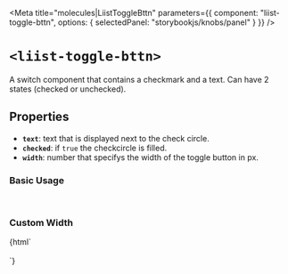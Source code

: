 
<Meta
  title="molecules|LiistToggleBttn"
  parameters={{
    component: "liist-toggle-bttn",
    options: { selectedPanel: "storybookjs/knobs/panel" }
  }}
/>

# `<liist-toggle-bttn>`

A switch component that contains a checkmark and a text. Can have 2 states (checked or unchecked).

## Properties

- **`text`**: text that is displayed next to the check circle.
- **`checked`**: if `true` the checkcircle is filled.
- **`width`**: number that specifys the width of the toggle button in px.

### Basic Usage
<Preview>
  <div>
    <liist-toggle-bttn
      text="delivery"
      checked
    ></liist-toggle-bttn>
    <br>
    <liist-toggle-bttn
      text="take-out / curbsite"
    ></liist-toggle-bttn>
    <liist-toggle-bttn
      text="giftcard"
    ></liist-toggle-bttn>
  </div>
</Preview>

### Custom Width
<Preview>
  <Story name="custom width">
    {html`
      <liist-toggle-bttn
        text="delivery"
        width="550"
        checked
      ></liist-toggle-bttn>
      <br>
      <liist-toggle-bttn
        text="take-out / curbsite"
        width="450"
      ></liist-toggle-bttn>
      <br>
      <liist-toggle-bttn
        text="giftcard"
        width="250"
      ></liist-toggle-bttn>
    `}
  </Story>
</Preview>

